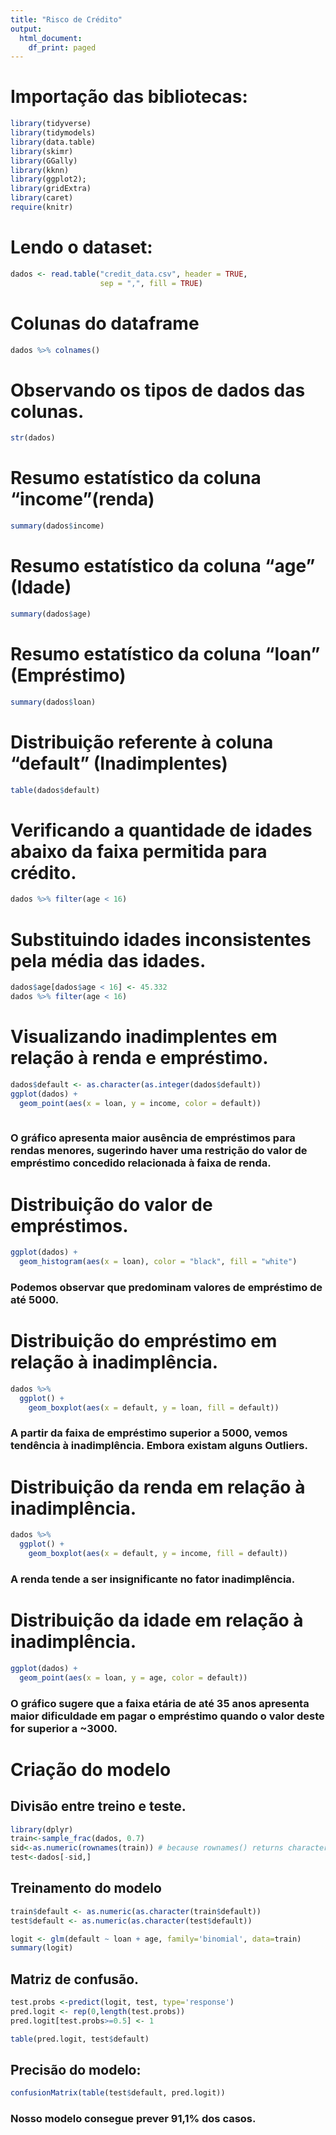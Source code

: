 ```yaml
---
title: "Risco de Crédito"
output:
  html_document:
    df_print: paged
---
```


# Importação das bibliotecas:
```r
library(tidyverse)
library(tidymodels)
library(data.table)
library(skimr)
library(GGally)
library(kknn)
library(ggplot2);
library(gridExtra)
library(caret)
require(knitr)
```
# Lendo o dataset:
```r
dados <- read.table("credit_data.csv", header = TRUE,
                    sep = ",", fill = TRUE)
```

# Colunas do dataframe
```r

dados %>% colnames()

```
# Observando os tipos de dados das colunas.
```r
str(dados)
```
# Resumo estatístico da coluna "income"(renda)
```r
summary(dados$income)
```
# Resumo estatístico da coluna "age" (Idade)
```r
summary(dados$age)
```
# Resumo estatístico da coluna "loan" (Empréstimo)
```r
summary(dados$loan)
```
# Distribuição referente à coluna "default" (Inadimplentes)
```r
table(dados$default)
```
# Verificando a quantidade de idades abaixo da faixa permitida para crédito.
```r
dados %>% filter(age < 16)
```
# Substituindo idades inconsistentes pela média das idades. 

```r
dados$age[dados$age < 16] <- 45.332
dados %>% filter(age < 16)
```
# Visualizando inadimplentes em relação à renda e empréstimo.
```r
dados$default <- as.character(as.integer(dados$default))
ggplot(dados) +
  geom_point(aes(x = loan, y = income, color = default))
  
```

### O gráfico apresenta maior ausência de empréstimos para rendas menores, sugerindo haver uma restrição do valor de empréstimo concedido relacionada à faixa de renda.

# Distribuição do valor de empréstimos.

```r
ggplot(dados) + 
  geom_histogram(aes(x = loan), color = "black", fill = "white")
```

### Podemos observar que predominam valores de empréstimo de até 5000.

# Distribuição do empréstimo em relação à inadimplência.

```r
dados %>% 
  ggplot() + 
    geom_boxplot(aes(x = default, y = loan, fill = default))
```

### A partir da faixa de empréstimo superior a 5000, vemos tendência à inadimplência. Embora existam alguns Outliers.

# Distribuição da renda em relação à inadimplência.

```r
dados %>% 
  ggplot() + 
    geom_boxplot(aes(x = default, y = income, fill = default))

```

### A renda tende a ser insignificante no fator inadimplência.

# Distribuição da idade em relação à inadimplência.

```r
ggplot(dados) +
  geom_point(aes(x = loan, y = age, color = default))

```

### O gráfico sugere que a faixa etária de até 35 anos apresenta maior dificuldade em pagar o empréstimo quando o valor deste for superior a ~3000.

# Criação do modelo

## Divisão entre treino e teste.

```r
library(dplyr)
train<-sample_frac(dados, 0.7)
sid<-as.numeric(rownames(train)) # because rownames() returns character
test<-dados[-sid,]
```

## Treinamento do modelo
```r
train$default <- as.numeric(as.character(train$default))
test$default <- as.numeric(as.character(test$default))

logit <- glm(default ~ loan + age, family='binomial', data=train)
summary(logit)
```
## Matriz de confusão.

```r
test.probs <-predict(logit, test, type='response')
pred.logit <- rep(0,length(test.probs))
pred.logit[test.probs>=0.5] <- 1

table(pred.logit, test$default)
```
## Precisão do modelo:

```r

confusionMatrix(table(test$default, pred.logit))

```
### Nosso modelo consegue prever 91,1% dos casos.
